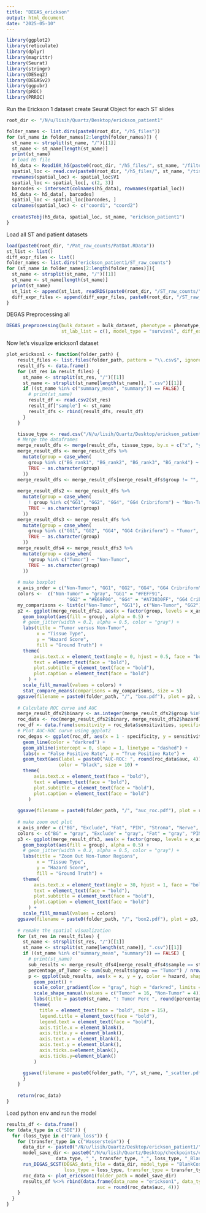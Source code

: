 ```yaml
---
title: "DEGAS_erickson"
output: html_document
date: "2025-05-10"
---
```



```r
library(ggplot2)
library(reticulate)
library(dplyr)
library(magrittr)
library(Seurat)
library(stringr)
library(DESeq2)
library(DEGASv2)
library(ggpubr)
library(pROC)
library(PRROC)
```


Run the Erickson 1 dataset
create Seurat Object for each ST slides

```r
root_dir <- "/N/u/lisih/Quartz/Desktop/erickson_patient1"
```

```r
folder_names <- list.dirs(paste0(root_dir, "/h5_files"))
for (st_name in folder_names[2:length(folder_names)]) {
  st_name <- strsplit(st_name, "/")[[1]]
  st_name <- st_name[length(st_name)]
  print(st_name)
  # load h5 file
  h5_data <- Read10X_h5(paste0(root_dir, "/h5_files/", st_name, "/filtered_feature_bc_matrix.h5"))
  spatial_loc <- read.csv(paste0(root_dir, "/h5_files/", st_name, "/tissue_positions_list.csv"), header = FALSE)[, c(1, 5, 6)]
  rownames(spatial_loc) <- spatial_loc$V1
  spatial_loc <- spatial_loc[, c(2, 3)]
  barcodes <- intersect(colnames(h5_data), rownames(spatial_loc))
  h5_data <- h5_data[, barcodes]
  spatial_loc <- spatial_loc[barcodes, ]
  colnames(spatial_loc) <- c("coord1", "coord2")
  
  createSTobj(h5_data, spatial_loc, st_name, "erickson_patient1") 
}
```

Load all ST and patient datasets
```r
load(paste0(root_dir, "/Pat_raw_counts/PatDat.RData"))
st_list <- list()
diff_expr_files <- list()
folder_names <- list.dirs("erickson_patient1/ST_raw_counts")
for (st_name in folder_names[2:length(folder_names)]){
  st_name <- strsplit(st_name, "/")[[1]]
  st_name <- st_name[length(st_name)]
  print(st_name)
  st_list <- append(st_list, readRDS(paste0(root_dir, "/ST_raw_counts/", st_name, "/", st_name, ".rds")))
  diff_expr_files <- append(diff_expr_files, paste0(root_dir, "/ST_raw_counts/", st_name, "/st_diff_expr.csv"))
}
```

DEGAS Preprocessing all

```r
DEGAS_preprocessing(bulk_dataset = bulk_dataset, phenotype = phenotype, st_list = st_list, results_dir = "erickson_patient1",
                    st_lab_list = c(), model_type = "survival", diff_expr_files = diff_expr_files)
```

Now let's visualize erickson1 dataset

```r
plot_erickson1 <- function(folder_path) {
    result_files <- list.files(folder_path, pattern = "\\.csv$", ignore.case = TRUE, full.names = TRUE)
    result_dfs <- data.frame()
    for (st_res in result_files) {
      st_name <- strsplit(st_res, "/")[[1]]
      st_name <- strsplit(st_name[length(st_name)], ".csv")[[1]]
      if ((st_name %in% c("summary_mean", "summary")) == FALSE) {
        # print(st_name)
        result_df <- read.csv2(st_res)
        result_df["sample"] <- st_name
        result_dfs <- rbind(result_dfs, result_df)
      }
    }

    tissue_type <- read.csv("/N/u/lisih/Quartz/Desktop/erickson_patient1/histology_and_benign_gland_risk_groups_coordinates.csv")
    # Merge the dataframes
    merge_result_dfs <- merge(result_dfs, tissue_type, by.x = c("x", "y", "sample"), by.y = c("coord1", "coord2", "sample"), all = FALSE)
    merge_result_dfs <- merge_result_dfs %>%
      mutate(group = case_when(
        group %in% c("BG_rank1", "BG_rank2", "BG_rank3", "BG_rank4") ~ "BG",
        TRUE ~ as.character(group)
      ))
    merge_result_dfs <- merge_result_dfs[merge_result_dfs$group != "", ]
    
    merge_result_dfs2 <- merge_result_dfs %>%
      mutate(group = case_when(
        ! group %in% c("GG1", "GG2", "GG4", "GG4 Cribriform") ~ "Non-Tumor",
        TRUE ~ as.character(group)
      ))
    merge_result_dfs3 <- merge_result_dfs %>%
      mutate(group = case_when(
        group %in% c("GG1", "GG2", "GG4", "GG4 Cribriform") ~ "Tumor",
        TRUE ~ as.character(group)
      ))
    merge_result_dfs4 <- merge_result_dfs3 %>%
      mutate(group = case_when(
        !group %in% c("Tumor") ~ "Non-Tumor",
        TRUE ~ as.character(group)
      ))
    
    # make boxplot
    x_axis_order = c("Non-Tumor", "GG1", "GG2", "GG4", "GG4 Cribriform")
    colors <-  c("Non-Tumor" = "gray", "GG1" = "#FEFF91", 
                      "GG2" = "#E69F00", "GG4" = "#A73030FF", "GG4 Cribriform" = "darkred")
    my_comparisons <- list(c("Non-Tumor", "GG1"), c("Non-Tumor", "GG2"), c("Non-Tumor", "GG4"), c("Non-Tumor", "GG4 Cribriform"))
    p2 <- ggplot(merge_result_dfs2, aes(x = factor(group, levels = x_axis_order), y = hazard)) +
      geom_boxplot(aes(fill = group), alpha = 0.5) +
      # geom_jitter(width = 0.2, alpha = 0.5, color = "gray") + 
      labs(title = "Tumor versus Non-Tumor",
           x = "Tissue Type",
           y = "Hazard Score",
           fill = "Ground Truth") +
      theme(
          axis.text.x = element_text(angle = 0, hjust = 0.5, face = "bold"),
          text = element_text(face = "bold"),
          plot.subtitle = element_text(face = "bold"),
          plot.caption = element_text(face = "bold")
        ) + 
      scale_fill_manual(values = colors) + 
      stat_compare_means(comparisons = my_comparisons, size = 5)
    ggsave(filename = paste0(folder_path, "/", "box.pdf"), plot = p2, width = 7, height = 7, units = "in") 
    
    # Calculate ROC curve and AUC
    merge_result_dfs2$binary <- as.integer(merge_result_dfs2$group %in% c("GG1", "GG2", "GG4", "GG4 Cribriform"))
    roc_data <- roc(merge_result_dfs2$binary, merge_result_dfs2$hazard)
    roc_df <- data.frame(sensitivity = roc_data$sensitivities, specificity = roc_data$specificities)
    # Plot AUC-ROC curve using ggplot2
    roc_degas <- ggplot(roc_df, aes(x = 1 - specificity, y = sensitivity)) +
      geom_line(color = "darkred") +
      geom_abline(intercept = 0, slope = 1, linetype = "dashed") +
      labs(x = "False Positive Rate", y = "True Positive Rate") + 
      geom_text(aes(label = paste0("AUC-ROC: ", round(roc_data$auc, 4)), x = 0.5, y = 0.5),
                   color = "black", size = 10) + 
      theme(
          axis.text.x = element_text(face = "bold"),
          text = element_text(face = "bold"),
          plot.subtitle = element_text(face = "bold"),
          plot.caption = element_text(face = "bold")
        ) 
    
    ggsave(filename = paste0(folder_path, "/", "auc_roc.pdf"), plot = roc_degas, width = 7, height = 7, units = "in") 
    
    # make zoom out plot
    x_axis_order = c("BG", "Exclude", "Fat", "PIN", "Stroma", "Nerve", "Chronic inflammation", "Inflammation", "Transition_State", "Vessel", "Tumor")
    colors <- c("BG" = "gray", "Exclude" = "gray", "Fat" = "gray", "PIN" = "gray", "Stroma" = "gray", "Nerve" = "#E69F00", "Chronic inflammation" = "#E69F00", "Inflammation" = "#E69F00", "Transition_State" = "#E69F00", "Vessel" = "#E69F00", "Tumor"= "darkred")
    p3 <- ggplot(merge_result_dfs3, aes(x = factor(group, levels = x_axis_order), y = hazard)) +
      geom_boxplot(aes(fill = group), alpha = 0.5) +
      # geom_jitter(width = 0.2, alpha = 0.5, color = "gray") + 
      labs(title = "Zoom Out Non-Tumor Regions",
           x = "Tissue Type",
           y = "Hazard Score",
           fill = "Ground Truth") +
      theme(
          axis.text.x = element_text(angle = 30, hjust = 1, face = "bold"),
          text = element_text(face = "bold"),
          plot.subtitle = element_text(face = "bold"),
          plot.caption = element_text(face = "bold")
        ) +
      scale_fill_manual(values = colors)
    ggsave(filename = paste0(folder_path, "/", "box2.pdf"), plot = p3, width = 10, height = 7, units = "in")
    
    # remake the spatial visualization 
    for (st_res in result_files) {
      st_name <- strsplit(st_res, "/")[[1]]
      st_name <- strsplit(st_name[length(st_name)], ".csv")[[1]]
      if ((st_name %in% c("summary_mean", "summary")) == FALSE) {
        # print(st_name)
        sub_results <- merge_result_dfs4[merge_result_dfs4$sample == st_name, ]
        percentage_of_Tumor <- sum(sub_results$group == "Tumor") / nrow(sub_results) * 100
        p <- ggplot(sub_results, aes(x = x, y = y, color = hazard, shape = group)) +
          geom_point() +
          scale_color_gradient(low = "gray", high = "darkred", limits = c(0.0, 1.0)) +
          scale_shape_manual(values = c("Tumor" = 16, "Non-Tumor" = 4)) +
          labs(title = paste0(st_name, ": Tumor Perc ", round(percentage_of_Tumor, 2), "%"), shape = "Ground Truth", color = "Hazard") + 
          theme(
            title = element_text(face = "bold", size = 15),
            legend.title = element_text(face = "bold"),
            legend.text = element_text(face = "bold"),
            axis.title.x = element_blank(),
            axis.title.y = element_blank(),
            axis.text.x = element_blank(),
            axis.text.y = element_blank(),
            axis.ticks.x=element_blank(),
            axis.ticks.y=element_blank() 
          )

      ggsave(filename = paste0(folder_path, "/", st_name, "_scatter.pdf"), plot = p, width = 5.5, height = 5, units = "in")
      }
    }
    
    return(roc_data)
}
```


Load python env and run the model

```r
results_df <- data.frame()
for (data_type in c("SDE")) {
  for (loss_type in c("rank_loss")) {
    for (transfer_type in c("Wasserstein")) {
      data_dir <- paste0("/N/u/lisih/Quartz/Desktop/erickson_patient1/", data_type, ".RData")
      model_save_dir <- paste0("/N/u/lisih/Quartz/Desktop/checkpoints/erickson_patient1_",
                  data_type, "_", transfer_type, "_", loss_type, "_BlankCox_", Sys.Date())
      run_DEGAS_SCST(DEGAS_data_file = data_dir, model_type = "BlankCox", data_name = "erickson_patient1",
                     loss_type = loss_type, transfer_type = transfer_type, model_save_dir = model_save_dir, tot_iters = 300)
      roc_data <- plot_erickson1(folder_path = model_save_dir)
      results_df %<>% rbind(data.frame(data_name = "erickson1", data_type = data_type, loss_type = loss_type, transfer_type = transfer_type,
                                 auc = round(roc_data$auc, 4)))
    }
  }
}
```



